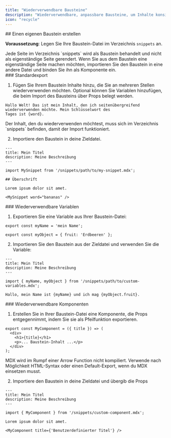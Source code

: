 ```yaml
---
title: "Wiederverwendbare Bausteine"
description: "Wiederverwendbare, anpassbare Bausteine, um Inhalte konsistent zu halten"
icon: "recycle"
---
```



<SnippetIntro />


<div id="creating-a-custom-snippet">
  ## Einen eigenen Baustein erstellen
</div>

**Voraussetzung**: Legen Sie Ihre Baustein-Datei im Verzeichnis `snippets` an.

<Note>
  Jede Seite im Verzeichnis `snippets` wird als Baustein behandelt und nicht
  als eigenständige Seite gerendert. Wenn Sie aus dem Baustein eine eigenständige
  Seite machen möchten, importieren Sie den Baustein in eine andere Datei und
  binden Sie ihn als Komponente ein.
</Note>

<div id="default-export">
  ### Standardexport
</div>

1. Fügen Sie Ihrem Baustein Inhalte hinzu, die Sie an mehreren Stellen wiederverwenden möchten. Optional können Sie Variablen hinzufügen, die beim Import des Bausteins über Props belegt werden.

```mdx snippets/my-snippet.mdx
Hallo Welt! Das ist mein Inhalt, den ich seitenübergreifend wiederverwenden möchte. Mein Schlüsselwort des
Tages ist {word}.
```

<Warning>
  Der Inhalt, den du wiederverwenden möchtest, muss sich im Verzeichnis `snippets` befinden,
  damit der Import funktioniert.
</Warning>

2. Importiere den Baustein in deine Zieldatei.

```mdx destination-file.mdx
---
title: Mein Titel
description: Meine Beschreibung
---

import MySnippet from '/snippets/path/to/my-snippet.mdx';

## Überschrift

Lorem ipsum dolor sit amet.

<MySnippet word="bananas" />
```


<div id="reusable-variables">
  ### Wiederverwendbare Variablen
</div>

1. Exportieren Sie eine Variable aus Ihrer Baustein-Datei:

```mdx snippets/path/to/custom-variables.mdx
export const myName = 'mein Name';

export const myObject = { fruit: 'Erdbeeren' };
```

2. Importieren Sie den Baustein aus der Zieldatei und verwenden Sie die Variable:

```mdx destination-file.mdx
---
title: Mein Titel
description: Meine Beschreibung
---

import { myName, myObject } from '/snippets/path/to/custom-variables.mdx';

Hallo, mein Name ist {myName} und ich mag {myObject.fruit}.
```


<div id="reusable-components">
  ### Wiederverwendbare Komponenten
</div>

1. Erstellen Sie in Ihrer Baustein-Datei eine Komponente, die Props entgegennimmt, indem Sie
   sie als Pfeilfunktion exportieren.

```mdx snippets/custom-component.mdx
export const MyComponent = ({ title }) => (
  <div>
    <h1>{title}</h1>
    <p>... Baustein-Inhalt ...</p>
  </div>
);
```

<Warning>
  MDX wird im Rumpf einer Arrow Function nicht kompiliert. Verwende nach Möglichkeit HTML-Syntax oder einen Default-Export, wenn du MDX einsetzen musst.
</Warning>

2. Importiere den Baustein in deine Zieldatei und übergib die Props

```mdx destination-file.mdx
---
title: Mein Titel
description: Meine Beschreibung
---

import { MyComponent } from '/snippets/custom-component.mdx';

Lorem ipsum dolor sit amet.

<MyComponent title={'Benutzerdefinierter Titel'} />
```
